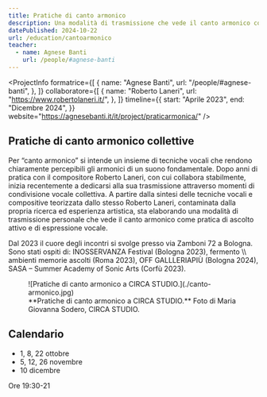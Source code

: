 ```yaml
---
title: Pratiche di canto armonico
description: Una modalità di trasmissione che vede il canto armonico come pratica di ascolto attivo e di espressione vocale.
datePublished: 2024-10-22
url: /education/cantoarmonico
teacher:
  - name: Agnese Banti
    url: /people/#agnese-banti
---
```



<ProjectInfo
   formatrice={[
    {
      name: "Agnese Banti",
      url: "/people/#agnese-banti",
    },
  ]}
  collaboratore={[
    {
      name: "Roberto Laneri",
      url: "https://www.robertolaneri.it/",
    },
  ]}
  timeline={{
    start: "Aprile 2023",
    end: "Dicembre 2024",
  }}
  website="https://agnesebanti.it/it/project/praticarmonica/"
/>

## Pratiche di canto armonico collettive

Per “canto armonico” si intende un insieme di tecniche vocali che rendono chiaramente percepibili gli armonici di un suono fondamentale. Dopo anni di pratica con il compositore Roberto Laneri, con cui collabora stabilmente, inizia recentemente a dedicarsi alla sua trasmissione attraverso momenti di condivisione vocale collettiva. A partire dalla sintesi delle tecniche vocali e compositive teorizzata dallo stesso Roberto Laneri, contaminata dalla propria ricerca ed esperienza artistica, sta elaborando una modalità di trasmissione personale che vede il canto armonico come pratica di ascolto attivo e di espressione vocale.

Dal 2023 il cuore degli incontri si svolge presso via Zamboni 72 a Bologna. Sono stati ospiti di: INOSSERVANZA Festival (Bologna 2023), fermento \\\ ambienti memorie ascolti (Roma 2023), OFF GALLLERIAPIÙ (Bologna 2024), SASA – Summer Academy of Sonic Arts (Corfù 2023).

<figure>
  ![Pratiche di canto armonico a CIRCA STUDIO.](./canto-armonico.jpg)
  <figcaption>
    **Pratiche di canto armonico a CIRCA STUDIO.** Foto di Maria Giovanna Sodero, CIRCA STUDIO.
  </figcaption>
</figure>

## Calendario

- 1, 8, 22 ottobre
- 5, 12, 26 novembre 
- 10 dicembre


Ore 19:30-21
